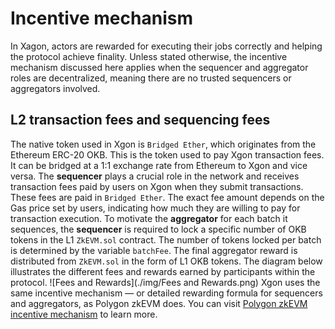 # Incentive mechanism
In Xagon, actors are rewarded for executing their jobs correctly and helping the protocol achieve finality.
<Tip title="Note">Unless stated otherwise, the incentive mechanism discussed here applies when the sequencer and aggregator roles are decentralized, meaning there are no trusted sequencers or aggregators involved.</Tip>

## L2 transaction fees and sequencing fees
The native token used in Xgon is `Bridged Ether`, which originates from the Ethereum ERC-20 OKB. This is the token used to pay Xgon transaction fees. It can be bridged at a 1:1 exchange rate from Ethereum to Xgon and vice versa.
The **sequencer** plays a crucial role in the network and receives transaction fees paid by users on Xgon when they submit transactions. These fees are paid in `Bridged Ether`. The exact fee amount depends on the Gas price set by users, indicating how much they are willing to pay for transaction execution.
To motivate the **aggregator** for each batch it sequences, the **sequencer** is required to lock a specific number of OKB tokens in the L1 `ZkEVM.sol` contract. The number of tokens locked per batch is determined by the variable `batchFee`. The final aggregator reward is distributed from `ZkEVM.sol` in the form of L1 OKB tokens.
The diagram below illustrates the different fees and rewards earned by participants within the protocol.
![Fees and Rewards](./img/Fees and Rewards.png)
<Tip title="Note">Xgon uses the same incentive mechanism — or detailed rewarding formula for sequencers and aggregators, as Polygon zkEVM does. You can visit [Polygon zkEVM incentive mechanism](https://wiki.polygon.technology/docs/zkevm/protocol/incentive-mechanism/ "Polygon zkEVM incentive mechanism") to learn more.</Tip>